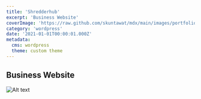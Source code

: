 ```yaml
---
title: 'Shredderhub'
excerpt: 'Business Website'
coverImage: 'https://raw.github.com/skuntawat/mdx/main/images/portfolio/_2021/shredderhub/shredderhub-1.png'
category: 'wordpress'
date: '2021-01-01T00:00:01.000Z'
metadata:
  cms: wordpress
  theme: custom theme
---
```


## Business Website

![Alt text](https://raw.github.com/skuntawat/mdx/main/images/portfolio/_2021/shredderhub/shredderhub-1.png)
